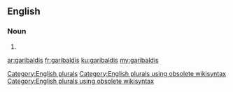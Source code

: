 ==English==

===Noun===
{{head|en}}

# {{plural of|garibaldi}}

[[Category:English plurals]][[Category:English plurals using obsolete wikisyntax]][[Category:English plurals using obsolete wikisyntax]]

[[ar:garibaldis]]
[[fr:garibaldis]]
[[ku:garibaldis]]
[[my:garibaldis]]